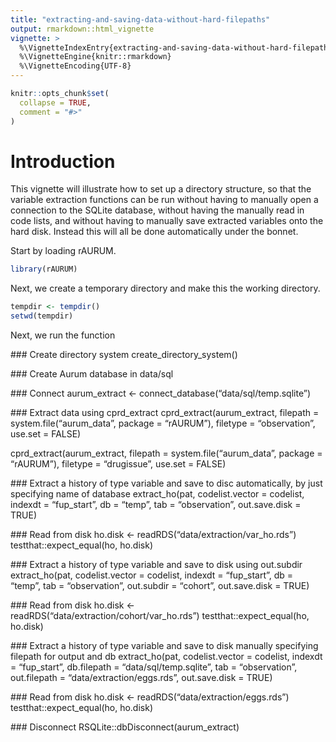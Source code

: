 ```yaml
---
title: "extracting-and-saving-data-without-hard-filepaths"
output: rmarkdown::html_vignette
vignette: >
  %\VignetteIndexEntry{extracting-and-saving-data-without-hard-filepaths}
  %\VignetteEngine{knitr::rmarkdown}
  %\VignetteEncoding{UTF-8}
---
```


```r
knitr::opts_chunk$set(
  collapse = TRUE,
  comment = "#>"
)
```

# Introduction

This vignette will illustrate how to set up a directory structure, so that the variable extraction functions can be run without having to manually open a connection to the SQLite database, without having the manually read in code lists, and without having to manually save extracted variables onto the hard disk. Instead this will all be done automatically under the bonnet. 

Start by loading rAURUM.

```r
library(rAURUM)
```

Next, we create a temporary directory and make this the working directory.

```r
tempdir <- tempdir()
setwd(tempdir)
```

Next, we run the function 

  ### Create directory system
  create_directory_system()

  ### Create Aurum database in data/sql

  ### Connect
  aurum_extract <- connect_database("data/sql/temp.sqlite")

  ### Extract data using cprd_extract
  cprd_extract(aurum_extract,
               filepath = system.file("aurum_data", package = "rAURUM"),
               filetype = "observation", use.set = FALSE)

  cprd_extract(aurum_extract,
               filepath = system.file("aurum_data", package = "rAURUM"),
               filetype = "drugissue", use.set = FALSE)


  ### Extract a history of type variable and save to disc automatically, by just specifying name of database
  extract_ho(pat,
             codelist.vector = codelist,
             indexdt = "fup_start",
             db = "temp",
             tab = "observation",
             out.save.disk = TRUE)

  ### Read from disk
  ho.disk <- readRDS("data/extraction/var_ho.rds")
  testthat::expect_equal(ho, ho.disk)

  ### Extract a history of type variable and save to disk using out.subdir
  extract_ho(pat,
             codelist.vector = codelist,
             indexdt = "fup_start",
             db = "temp",
             tab = "observation",
             out.subdir = "cohort",
             out.save.disk = TRUE)

  ### Read from disk
  ho.disk <- readRDS("data/extraction/cohort/var_ho.rds")
  testthat::expect_equal(ho, ho.disk)

  ### Extract a history of type variable and save to disk manually specifying filepath for output and db
  extract_ho(pat,
             codelist.vector = codelist,
             indexdt = "fup_start",
             db.filepath = "data/sql/temp.sqlite",
             tab = "observation",
             out.filepath = "data/extraction/eggs.rds",
             out.save.disk = TRUE)

  ### Read from disk
  ho.disk <- readRDS("data/extraction/eggs.rds")
  testthat::expect_equal(ho, ho.disk)

  ### Disconnect
  RSQLite::dbDisconnect(aurum_extract)

